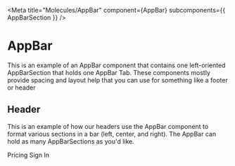 
<Meta
  title="Molecules/AppBar"
  component={AppBar}
  subcomponents={{ AppBarSection }}
/>

# AppBar

<StoryStatus status="volatile" />

This is an example of an AppBar component that contains one left-oriented
AppBarSection that holds one AppBar Tab. These components mostly provide
spacing and layout help that you can use for something like a footer or
header

<Preview>
  <Story name="AppBar">
    <AppBar>
      <AppBarSection position="left"></AppBarSection>
    </AppBar>
  </Story>
</Preview>

<Props of={AppBar} />

## Header

This is an example of how our headers use the AppBar component to format
various sections in a bar (left, center, and right). The AppBar can hold
as many AppBarSections as you'd like.

<Preview>
  <Story name="Header">
    <AppBar>
      <AppBarSection position="left">
        <Logo />
      </AppBarSection>
      <AppBarSection position="center">Pricing</AppBarSection>
      <AppBarSection position="right">Sign In</AppBarSection>
    </AppBar>
  </Story>
</Preview>
